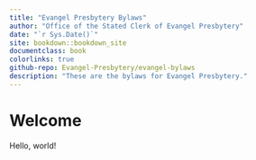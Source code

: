 ```yaml
--- 
title: "Evangel Presbytery Bylaws"
author: "Office of the Stated Clerk of Evangel Presbytery"
date: "`r Sys.Date()`"
site: bookdown::bookdown_site
documentclass: book
colorlinks: true
github-repo: Evangel-Presbytery/evangel-bylaws
description: "These are the bylaws for Evangel Presbytery."
---
```


# Welcome

Hello, world!